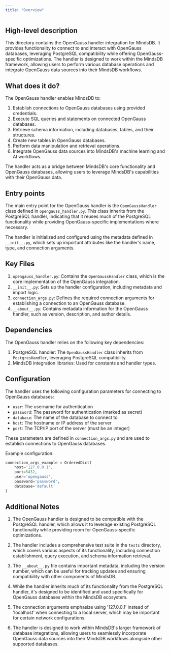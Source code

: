 ```yaml
---
title: "Overview"
---
```


## High-level description
This directory contains the OpenGauss handler integration for MindsDB. It provides functionality to connect to and interact with OpenGauss databases, leveraging PostgreSQL compatibility while offering OpenGauss-specific optimizations. The handler is designed to work within the MindsDB framework, allowing users to perform various database operations and integrate OpenGauss data sources into their MindsDB workflows.

## What does it do?
The OpenGauss handler enables MindsDB to:
1. Establish connections to OpenGauss databases using provided credentials.
2. Execute SQL queries and statements on connected OpenGauss databases.
3. Retrieve schema information, including databases, tables, and their structures.
4. Create new tables in OpenGauss databases.
5. Perform data manipulation and retrieval operations.
6. Integrate OpenGauss data sources into MindsDB's machine learning and AI workflows.

The handler acts as a bridge between MindsDB's core functionality and OpenGauss databases, allowing users to leverage MindsDB's capabilities with their OpenGauss data.

## Entry points
The main entry point for the OpenGauss handler is the `OpenGaussHandler` class defined in `opengauss_handler.py`. This class inherits from the PostgreSQL handler, indicating that it reuses much of the PostgreSQL functionality while providing OpenGauss-specific implementations where necessary.

The handler is initialized and configured using the metadata defined in `__init__.py`, which sets up important attributes like the handler's name, type, and connection arguments.

## Key Files
1. `opengauss_handler.py`: Contains the `OpenGaussHandler` class, which is the core implementation of the OpenGauss integration.
2. `__init__.py`: Sets up the handler configuration, including metadata and import logic.
3. `connection_args.py`: Defines the required connection arguments for establishing a connection to an OpenGauss database.
4. `__about__.py`: Contains metadata information for the OpenGauss handler, such as version, description, and author details.

## Dependencies
The OpenGauss handler relies on the following key dependencies:
1. PostgreSQL handler: The `OpenGaussHandler` class inherits from `PostgresHandler`, leveraging PostgreSQL compatibility.
2. MindsDB integration libraries: Used for constants and handler types.

## Configuration
The handler uses the following configuration parameters for connecting to OpenGauss databases:
- `user`: The username for authentication
- `password`: The password for authentication (marked as secret)
- `database`: The name of the database to connect to
- `host`: The hostname or IP address of the server
- `port`: The TCP/IP port of the server (must be an integer)

These parameters are defined in `connection_args.py` and are used to establish connections to OpenGauss databases.

Example configuration:
```python
connection_args_example = OrderedDict(
    host='127.0.0.1',
    port=5432,
    user='opengauss',
    password='password',
    database='default'
)
```

## Additional Notes
1. The OpenGauss handler is designed to be compatible with the PostgreSQL handler, which allows it to leverage existing PostgreSQL functionality while providing room for OpenGauss-specific optimizations.

2. The handler includes a comprehensive test suite in the `tests` directory, which covers various aspects of its functionality, including connection establishment, query execution, and schema information retrieval.

3. The `__about__.py` file contains important metadata, including the version number, which can be useful for tracking updates and ensuring compatibility with other components of MindsDB.

4. While the handler inherits much of its functionality from the PostgreSQL handler, it's designed to be identified and used specifically for OpenGauss databases within the MindsDB ecosystem.

5. The connection arguments emphasize using '127.0.0.1' instead of 'localhost' when connecting to a local server, which may be important for certain network configurations.

6. The handler is designed to work within MindsDB's larger framework of database integrations, allowing users to seamlessly incorporate OpenGauss data sources into their MindsDB workflows alongside other supported databases.